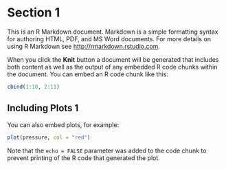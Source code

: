 # Section 1

This is an R Markdown document. Markdown is a simple formatting syntax for authoring HTML, PDF, and MS Word documents. For more details on using R Markdown see <http://rmarkdown.rstudio.com>.

When you click the **Knit** button a document will be generated that includes both content as well as the output of any embedded R code chunks within the document. You can embed an R code chunk like this:

```r
cbind(1:10, 2:11)
```

## Including Plots 1

You can also embed plots, for example:

```r
plot(pressure, col = "red")
```

Note that the `echo = FALSE` parameter was added to the code chunk to prevent printing of the R code that generated the plot.
